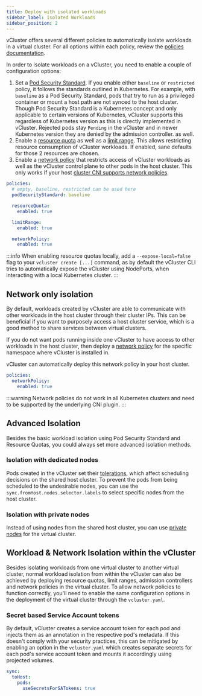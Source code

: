 ```yaml
---
title: Deploy with isolated workloads
sidebar_label: Isolated Workloads
sidebar_position: 2
---
```


vCluster offers several different policies to automatically isolate workloads in a virtual
cluster. For all options within each policy, review the [policies documentation](../../../../configure/vcluster-yaml/policies/).

In order to isolate workloads on a vCluster, you need to enable a couple of configuration options: 

1. Set a [Pod Security Standard](https://kubernetes.io/docs/concepts/security/pod-security-standards/). If you enable either `baseline` or `restricted` policy, it follows the standards outlined in Kubernetes. 
For example, with `baseline` as a Pod Security Standard,
pods that try to run as a privileged
container or mount a host path are not synced to the host cluster. Though Pod Security Standard is a Kubernetes concept and only applicable
to certain versions of Kubernetes, vCluster supports this regardless of Kubernetes version as this is directly implemented in vCluster. Rejected 
pods stay `Pending` in the vCluster and in newer Kubernetes version they are denied by the admission controller.
as well.
2. Enable a [resource quota](https://kubernetes.io/docs/concepts/policy/resource-quotas/)
as well as a [limit range](https://kubernetes.io/docs/concepts/policy/limit-range/). This allows restricting resource consumption of
vCluster workloads. If enabled, sane defaults for those 2 resources are chosen.
3. Enable a [network policy](https://kubernetes.io/docs/concepts/services-networking/network-policies/)
that restricts access of vCluster workloads as well as the
vCluster control plane to other pods in the host cluster. This only works if your host
[cluster CNI supports network policies](https://kubernetes.io/docs/concepts/services-networking/network-policies/#prerequisites).


```yaml title="Example of Workload Isolation YAML"
policies:
  # empty, baseline, restricted can be used here
  podSecurityStandard: baseline

  resourceQuota:
    enabled: true

  limitRange:
    enabled: true

  networkPolicy:
    enabled: true
```

:::info
When enabling resource quotas locally, add a `--expose-local=false`
flag to your `vcluster create [...]` command, as by default the vCluster CLI
tries to automatically expose the vCluster using NodePorts, when interacting
with a local Kubernetes cluster.
:::

## Network only isolation

By default, workloads created by vCluster are able to communicate with other workloads in
the host cluster through their cluster IPs. This can be beneficial if
you want to purposely access a host cluster service, which is a good method to
share services between virtual clusters. 

If you do not want pods running inside one vCluster to have access to other workloads
in the host cluster, then deploy a [network policy](https://kubernetes.io/docs/concepts/services-networking/network-policies/)
for the specific namespace where vCluster is installed in.

vCluster can automatically deploy this network policy in your host cluster.

```yaml title="Example of enabling network policy"
policies:
  networkPolicy:
    enabled: true
```

:::warning
Network policies do not work in all Kubernetes clusters and need to be supported
by the underlying CNI plugin.
:::

## Advanced Isolation

Besides the basic workload isolation using Pod Security Standard and Resource Quotas, you could always set more advanced
isolation methods.

### Isolation with dedicated nodes

Pods created in the vCluster set their
[tolerations](https://kubernetes.io/docs/concepts/scheduling-eviction/taint-and-toleration/),
which affect scheduling decisions on the shared host cluster. To prevent the pods from being scheduled
to the undesirable nodes, you can use the `sync.fromHost.nodes.selector.labels` to select specific nodes from the host cluster.
 
 ### Isolation with private nodes

Instead of using nodes from the shared host cluster, you can use [private nodes](../../worker-nodes/private-nodes) for the virtual cluster. 

## Workload & Network Isolation within the vCluster

Besides isolating workloads from one virtual cluster to another virtual cluster, normal workload isolation
from within the vCluster can also be achieved by deploying resource quotas, limit ranges, admission controllers
and network policies in the virtual cluster. To allow network policies to function correctly,
you'll need to enable the same configuration options in the deployment of the virtual cluster through the `vcluster.yaml`.

### Secret based Service Account tokens

By default, vCluster creates a service account token for each pod and injects
them as an annotation in the respective pod's metadata. If this doesn't comply
with your security practices, this can be mitigated by enabling an option
in the `vcluster.yaml` which creates separate secrets for each pod's
service account token and mounts it accordingly using projected volumes. 

```yaml 
sync:
  toHost:
    pods:
      useSecretsForSATokens: true
```